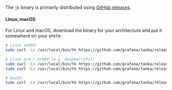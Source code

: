 The `jb` binary is primarily distributed using [GitHub releases](https://github.com/jsonnet-bundler/jsonnet-bundler/releases).

#### Linux, macOS

For Linux and macOS, download the binary for your architecture and put it somewhere on your `$PATH`:

```bash
# Linux amd64:
sudo curl -Lo /usr/local/bin/tk https://github.com/grafana/tanka/releases/latest/download/tk-linux-amd64

# Linux arm / arm64 (e.g. RaspberryPi):
sudo curl -Lo /usr/local/bin/tk https://github.com/grafana/tanka/releases/latest/download/tk-linux-arm
sudo curl -Lo /usr/local/bin/tk https://github.com/grafana/tanka/releases/latest/download/tk-linux-arm64

# macOS:
sudo curl -Lo /usr/local/bin/tk https://github.com/grafana/tanka/releases/latest/download/tk-darwin-amd64
```
